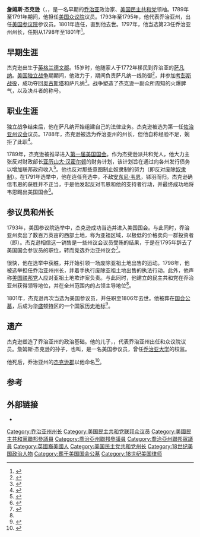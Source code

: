 {{Otheruses|詹姆斯·杰克逊}}
{{Infobox Senator
|name                =詹姆斯·杰克逊
|image               =JamesJackson.jpg
|imagesize           =
|jr/sr1              =美国参议院议员
|state1              =[[乔治亚州|乔治亚州]]
|term_start1         =1793年3月4日
|term_end1           =1795年3月3日<br>1801年3月4日 – 1806年3月19日
|preceded1           ={{le|威廉·费|William Few}}<br>{{le|詹姆斯·冈恩|James Gunn (senator)}}
|succeeded1          ={{le|乔治·沃顿|George Walton}}<br>{{le|约翰·米利奇|John Milledge}}
|order2              =23任{{le|乔治亚州州长|Governor of Georgia}}
|term_start2         =1798年1月12日
|term_end2           =1801年3月3日
|predecessor2        ={{le|杰瑞德·欧文|Jared Irwin}}
|successor2          ={{le|大卫·伊曼纽尔 (乔治亚州)|David Emanuel (Governor of Georgia)|大卫·伊曼纽尔}}
|state3              = 乔治亚州
|district3           = {{le|乔治亚州第1国会选区|Georgia's 1st congressional district|第1}}
|term_start3         = 1789年3月4日
|term_end3           = 1840年7月21日
|preceded3           = 新设
|succeeded3          = [[安东尼·韦恩|安东尼·韦恩]]
|birth_date          =1757年9月21日
|birth_place         =[[英格兰|英格兰]][[德文郡|德文郡]]
|death_date          ={{death date and age|1806|3|19|1757|9|21}}
|death_place         =[[美国|美国]][[华盛顿特区|华盛顿特区]]
|nationality         =
|party               ={{le|美国反行政党|Anti-Administration Party (United States)}}<br>[[美国民主共和党|美国民主共和党]]
|spouse              =
|relations           =
|children            =
|residence           =
|alma_mater          =
|occupation          =
|profession          =
|religion            =
|signature           =
|website             =
|branch={{le|乔治亚民兵|Georgia Militia}}
|battles=[[美国独立战争|美国独立战争]]
|footnotes           =
}}
'''詹姆斯·杰克逊'''（{{Lang-en|James Jackson}}，{{bd|1757年|9月21日|1806年|3月19日}}，是一名早期的[[乔治亚|乔治亚]]政治家、[[美国民主共和党|美国民主共和党]]领袖。1789年至1791年期间，他担任[[美国众议院|美国众议院]]议员。1793年至1795年，他代表乔治亚州，出任[[美国参议院|美国参议院]]参议员。1801年连任，直到他去世。1797年，他当选第23任乔治亚州州长，任期从1798年至1801年<ref>{{cite web | url=http://www.nga.org/cms/home/governors/past-governors-bios/page_georgia/col2-content/main-content-list/title_jackson_james.html | title=Georgia Governor James Jackson | publisher=[[National_Governors_Association|National Governors Association]] | accessdate=October 10, 2013 | archive-date=2014-03-16 | archive-url=https://web.archive.org/web/20140316123706/http://www.nga.org/cms/home/governors/past-governors-bios/page_georgia/col2-content/main-content-list/title_jackson_james.html | dead-url=no }}</ref>。 

==早期生涯==
杰克逊出生于[[英格兰|英格兰]][[德文郡|德文郡]]。15岁时，他随家人于1772年移民到乔治亚的[[萨凡纳|萨凡纳]]。[[美国独立战争|美国独立战争]]期期间，他效力于{{le|第1乔治亚民兵旅|1st Brigade Georgia Militia}}，期间负责萨凡纳一线防御<ref>{{cite web | url=http://bioguide.congress.gov/scripts/biodisplay.pl?index=J000017 | title=JACKSON, James, (1757 - 1806) | publisher=[[Biographical_Directory_of_the_United_States_Congress|Biographical Directory of the United States Congress]] | accessdate=October 10, 2013 | archive-date=2013-09-11 | archive-url=https://web.archive.org/web/20130911125554/http://bioguide.congress.gov/scripts/biodisplay.pl?index=J000017 | dead-url=no }}</ref>，并参加[[考彭斯战役|考彭斯战役]]，成功夺回[[奥古斯塔_(佐治亚州)|奥古斯塔]]和萨凡纳<ref>{{cite web | url=http://www.georgiaencyclopedia.org/articles/government-politics/james-jackson-1757-1806 | title=James Jackson (1757-1806) | author=George R. Lamplugh | publisher=[[New_Georgia_Encyclopedia|New Georgia Encyclopedia]] | date=December 8, 2003 | accessdate=October 10, 2013 | archive-date=2021-01-23 | archive-url=https://web.archive.org/web/20210123020316/https://www.georgiaencyclopedia.org/articles/government-politics/james-jackson-1757-1806 | dead-url=no }}</ref>。战争塑造了杰克逊一副众所周知的火爆脾气，以及决斗者的称号。

==职业生涯==
独立战争结束后，他在萨凡纳开始组建自己的法律业务。杰克逊被选为第一任[[佐治亚州议会|佐治亚州议会]]议员。1788年，杰克逊被选为乔治亚州的州长，但他自称经验不足，婉拒了此职<ref name="Charlton1809">{{cite book|author=Thomas Usher Pulaski Charlton|title=The life of Major General James Jackson|url=http://books.google.com/books?id=cEcSAAAAYAAJ&pg=PA54|year=1809|publisher=Reprinted|pages=54–56}}</ref>。

1789年，杰克逊被推举进入[[第一届美国国会|第一届美国国会]]。作为杰斐逊派共和党人，他大力主张反对财政部长[[亚历山大·汉密尔顿|亚历山大·汉密尔顿]]的财务计划，该计划旨在通过向各州发行债务以增加联邦政府收入<ref name="Timothy">{{cite book|author=Daiss, Timothy|title=Rebels, Saints, and Sinners Savannah's Rich History and Colorful Personalities|url=http://books.google.com/books?id=iAQMYiyPKcMC&pg=PA24|publisher=Pelican Publishing|isbn=978-1-4556-1089-1|page=24}}</ref>。他也反对那些意图制止奴隶制的努力（即反对废除[[奴隶制|奴隶制]]）。在1791年选举中，他在连任竞选中，不敌[[安东尼·韦恩|安东尼·韦恩]]，铩羽而归。杰克逊确信韦恩的获胜并不正当，于是他发起反对韦恩和他的支持者行动，并最终成功地将韦恩踢出美国国会<ref name="Elections1834">{{cite book|author=United States. Congress. House. Committee on Elections|title=Cases of Contested Elections in Congress From the Year 1789 to 1834, Inclusive|url=http://books.google.com/books?id=bQ8EfoaTBLsC&pg=PA47|year=1834|publisher=Printed by Gales and Seaton|pages=47–48}}</ref>。

==参议员和州长==
1793年，美国参议院选举中，杰克逊成功当选并进入美国国会。与此同时，乔治亚州卖出了数百万英亩的西部土地，称为亚祖区域，以极低的价格卖向一群投资者（即{{le|亚祖土地丑闻|Yazoo land scandal}}）。杰克逊相信这一销售是一些州议会议员受贿的结果，于是在1795年辞去了美国国会参议员的职位，转而竞选乔治亚州议会<ref name="Meyers2008">{{cite book|author=Christopher C. Meyers|title=The Empire State of the South Georgia History in Documents and Essays|url=http://books.google.com/books?id=LwMI1Xokv7AC&pg=PA48|year=2008|publisher=Mercer University Press|isbn=978-0-88146-111-4|page=48}}</ref>。

很快，他在选举中获胜，并开始引领一场废除亚祖土地出售的运动。1798年，他被选举担任乔治亚州州长，并着手执行废除亚祖土地出售的执法行动。此外，他声称[[美国联邦党|美国联邦党]]人应对亚祖土地欺诈案负责。与此同时，他建立的民主共和党在乔治亚州获得领导地位，并在全州范围内的占领主导地位<ref name="Meyers2008" />。

1801年，杰克逊再次当选为美国参议员，并任职至1806年去世。他被葬在[[国会公墓|国会公墓]]，后成为[[华盛顿特区|华盛顿特区]]的一个[[国家历史地标|国家历史地标]]<ref>{{cite web| url=http://www.georgiaencyclopedia.org/articles/government-politics/james-jackson-1757-1806| title=James Jackson (1757-1806)| author=George R. Lamplugh| publisher=[[New_Georgia_Encyclopedia|New Georgia Encyclopedia]]| date=December 8, 2003| accessdate=October 10, 2013| archive-date=2021-01-23| archive-url=https://web.archive.org/web/20210123020316/https://www.georgiaencyclopedia.org/articles/government-politics/james-jackson-1757-1806| dead-url=no}}</ref>。

==遗产==

杰克逊塑造了乔治亚州的政治基础。他的儿子，{{le|雅比斯·杨·杰克逊|Jabez Young Jackson}}，代表乔治亚州出任{{le|第24届美国国会|Twenty-fourth United States Congress|第24}}和{{le|第26届美国国会|Twenty-fifth United States Congress}}众议院议员。詹姆斯·杰克逊的孙子，也叫{{le|詹姆斯·杰克逊 (议员)|James Jackson (congressman)|詹姆斯·杰克逊}}，是一名美国参议员，曾任[[乔治亚大学|乔治亚大学]]的校监。

他死后，乔治亚州的[[杰克逊郡|杰克逊郡]]以他命名<ref>{{cite book | url=http://books.google.com/books?id=9V1IAAAAMAAJ&pg=PA167#v=onepage&q&f=false | title=The Origin of Certain Place Names in the United States | publisher=Govt. Print. Off. | author=Gannett, Henry | year=1905 | pages=167 | access-date=2015-05-09 | archive-date=2021-02-26 | archive-url=https://web.archive.org/web/20210226042124/https://books.google.com/books?id=9V1IAAAAMAAJ&pg=PA167#v=onepage&q&f=false | dead-url=no }}</ref>。

==参考==
{{reflist}}

==外部链接==
*{{Find a Grave|6984044|James Jackson}}

{{S-start}}
{{s-par|us-hs}}
{{USRepSuccessionBox
| state = 乔治亚州
| district = 1
| before= 新设
| after= [[安东尼·韦恩|安东尼·韦恩]]
| years= 1789年3月4日 –  1791年3月3日
}}
{{s-par|us-sen}}
{{U.S. Senator box|class=2|state=乔治亚州| before = {{le|威廉·费|William Few}}| after ={{le|乔治·沃顿|George Walton}} | years =1793–1795| alongside={{le|詹姆斯·冈恩|James Gunn (senator)}} }}
{{U.S. Senator box|class=3|state=乔治亚州| before = {{le|詹姆斯·冈恩|James Gunn (senator)}} | after = {{le|约翰·米利奇|John Milledge}} | years =1801–1806| alongside=[[亚伯拉罕·鲍德温|亚伯拉罕·鲍德温]] }}
{{s-off}}
{{Succession box
|before={{le|杰瑞德·欧文|Jared Irwin}}
|title={{le|乔治亚州州长|Governor of Georgia}}
|years=1798–1801
|after={{le|大卫·伊曼纽尔 (乔治亚州)|David Emanuel (Governor of Georgia)|大卫·伊曼纽尔}}
}}
{{S-end}}
{{Authority control}}
{{DEFAULTSORT:Jackson, James}}

[[Category:乔治亚州州长|Category:乔治亚州州长]]
[[Category:美国民主共和党联邦众议员|Category:美国民主共和党联邦众议员]]
[[Category:美國民主共和黨聯邦參議員|Category:美國民主共和黨聯邦參議員]]
[[Category:喬治亞州聯邦參議員|Category:喬治亞州聯邦參議員]]
[[Category:喬治亞州聯邦眾議員|Category:喬治亞州聯邦眾議員]]
[[Category:英國裔美國人|Category:英國裔美國人]]
[[Category:美国民主党共和党州长|Category:美国民主党共和党州长]]
[[Category:18世纪美国政治人物|Category:18世纪美国政治人物]]
[[Category:葬于美国国会公墓|Category:葬于美国国会公墓]]
[[Category:18世纪美国律师|Category:18世纪美国律师]]